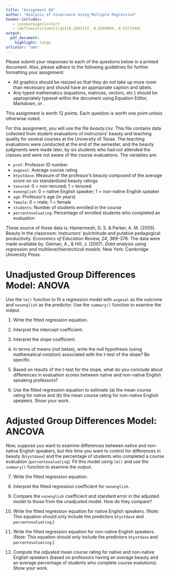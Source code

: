 ```yaml
---
title: "Assignment 06"
author: "Analysis of Covariance Using Multiple Regression"
header-includes:
   - \usepackage{xcolor}
   - \definecolor{umn}{rgb}{0.1843137, 0.4509804, 0.5372549}
output: 
  pdf_document:
    highlight: tango
urlcolor: "umn"
---
```


Please submit your responses to each of the questions below in a printed document. Also, please adhere to the following guidelines for further formatting your assignment: 

- All graphics should be resized so that they do not take up more room than necessary and should have an appropriate caption and labels. 
- Any typed mathematics (equations, matrices, vectors, etc.) should be appropriately typeset within the document using Equation Editor, Markdown, or \LaTeX. 

This assignment is worth 12 points. Each question is worth one point unless otherwise noted. 

\rule{0.5\linewidth}{\linethickness}

For this assignment, you will use the file *beauty.csv*. This file contains data collected from student evaluations of instructors' beauty and teaching quality for several courses at the University of Texas. The teaching evaluations were conducted at the end of the semester, and the beauty judgments were made later, by six students who had not attended the classes and were not aware of the course evaluations. The variables are:

- `prof`: Professor ID number
- `avgeval`: Average course rating
- `btystdave`: Measure of the professor's beauty composed  of the average score on six standardized beauty ratings
- `tenured`: 0 = non-tenured; 1 = tenured
- `nonenglish`: 0 = native English speaker; 1 = non-native English speaker
- `age`: Professor's age (in years)
- `female`: 0 = male; 1 = female
- `students`: Number of students enrolled in the course
- `percentevaluating`: Percentage of enrolled students who completed an evaluation

These source of these data is: Hamermesh, D. S. &amp; Parker, A. M. (2005). Beauty in the classroom: Instructors' pulchritude and putative pedagogical productivity. *Economics of Education Review, 24*, 369&ndash;376. The data were made available by: Gelman, A., &amp; Hill, J. (2007). *Data analysis using regression and multilevel/hierarchical models*. New York: Cambridge University Press. 

\newpage


# Unadjusted Group Differences Model: ANOVA

Use the `lm()` function to fit a regression model with `avgeval` as the outcome and `nonenglish` as the predictor. Use the `summary()` function to examine the output.

1. Write the fitted regression equation. 

2. Interpret the intercept coefficient.

3. Interpret the slope coefficient.

4. In terms of means (not betas), write the null hypothesis (using mathematical notation) associated with the *t*-test of the slope? Be specific.

5. Based on results of the *t*-test for the slope, what do you conclude about differences in evaluation scores between native and non-native English speaking professors?

6. Use the fitted regression equation to estimate (a) the mean course rating for native and (b) the mean course rating for non-native English speakers. Show your work.


# Adjusted Group Differences Model: ANCOVA

Now, suppose you want to examine differences between native and non-native English speakers, but this time you want to control for differences in beauty (`btystdave`) and the percentage of students who completed a course evaluation (`percentevaluating`). Fit this model using `lm()` and use the `summary()` function to examine the output.

7. Write the fitted regression equation.

8. Interpret the fitted regression coefficient for `nonenglish`.

9. Compare the `nonenglish` coefficient and standard error in the adjusted model to those from the unadjusted model. How do they compare?

10. Write the fitted regression equation for native English speakers. (Note: This equation should only include the predictors `btystdave` and `percentevaluating`.)

11. Write the fitted regression equation for non-native English speakers.  (Note: This equation should only include the predictors `btystdave` and `percentevaluating`.)

12. Compute the *adjusted* mean course rating for native and non-native English speakers (based on professors having an average beauty and an average percentage of students who complete course evalutions). Show your work.

<!--13. Using the `ggplot()` function, create a plot of the fitted model showing the relationship between the percentage of students evaluating the course and average course rating, controlling for the beauty of the instructor. Be sure this plot includes the fitted lines for both native and non-native English speakers. Be sure to differentiate the lines, using different line styles (not color&mdash;unless you plan to print in color). Include the plot in your word-processed document.-->
